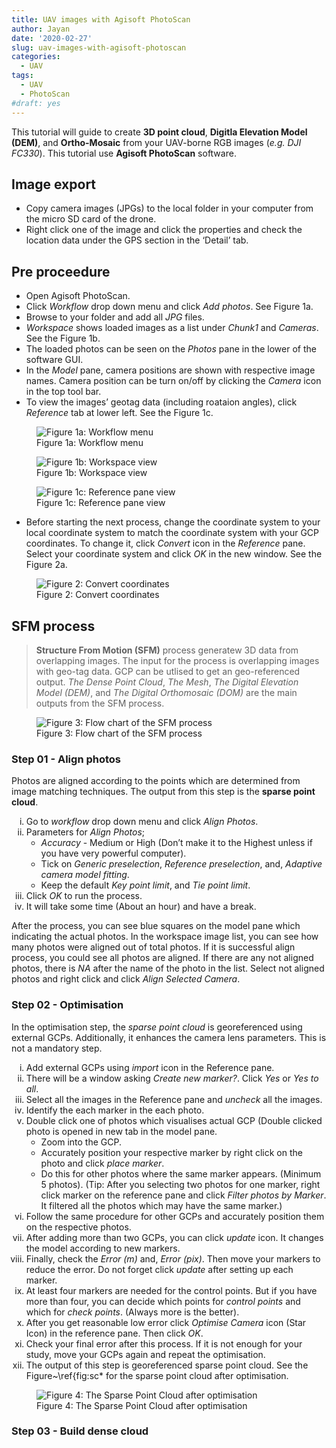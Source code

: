 ```yaml
---
title: UAV images with Agisoft PhotoScan
author: Jayan
date: '2020-02-27'
slug: uav-images-with-agisoft-photoscan
categories:
  - UAV
tags:
  - UAV
  - PhotoScan
#draft: yes
---
```


This tutorial will guide to create **3D point cloud**, **Digitla Elevation Model (DEM)**, and **Ortho-Mosaic** from your UAV-borne RGB images (*e.g. DJI FC330*). This tutorial use **Agisoft PhotoScan** software.

## Image export

* Copy camera images (JPGs) to the local folder in your computer from the micro SD card of the drone.
* Right click one of the image and click the properties and check the location data under the GPS section in the 'Detail' tab.

## Pre proceedure

* Open Agisoft PhotoScan.
* Click *Workflow* drop down menu and click *Add photos*. See Figure 1a.
* Browse to your folder and add all *JPG* files.
* *Workspace* shows loaded images as a list under *Chunk1* and *Cameras*. See the Figure 1b.
* The loaded photos can be seen on the *Photos* pane in the lower of the software GUI.
* In the *Model* pane, camera positions are shown with respective image names. Camera position can be turn on/off by clicking the *Camera* icon in the top tool bar.
* To view the images' geotag data (including roataion angles), click *Reference* tab at lower left. See the Figure 1c.


![Figure 1a: Workflow menu](../../static/img/add_photos.png)

![Figure 1b: Workspace view](../../static/img/workspace.png)

![Figure 1c: Reference pane view](../../static/img/reference_pane.png)

* Before starting the next process, change the coordinate system to your local coordinate system to match the coordinate system with your GCP coordinates. To change it, click *Convert* icon in the *Reference* pane. Select your coordinate system and click *OK* in the new window. See the Figure 2a.

![Figure 2: Convert coordinates](../../static/img/convert_crs.png)

## SFM process

> **Structure From Motion (SFM)** process generatew 3D data from overlapping images. The input for the process is overlapping images with geo-tag data. GCP can be utlised to get an geo-referenced output. *The Dense Point Cloud*, *The Mesh*, *The Digital Elevation Model (DEM)*, and *The Digital Orthomosaic (DOM)* are the main outputs from the SFM process.


![Figure 3: Flow chart of the SFM process](../../static/img/sfm.png)

### Step 01 - Align photos

Photos are aligned according to the points which are determined from image matching techniques. The output from this step is the **sparse point cloud**.

i) Go to *workflow* drop down menu and click *Align Photos*.
ii) Parameters for *Align Photos*;
    * *Accuracy* - Medium or High (Don't make it to the Highest unless if you have very powerful computer).
    * Tick on *Generic preselection*, *Reference preselection*, and, *Adaptive camera model fitting*.
    * Keep the default *Key point limit*, and *Tie point limit*.
iii) Click *OK* to run the process.
iv) It will take some time (About an hour) and have a break.

After the process, you can see blue squares on the model pane which indicating the actual photos. In the workspace image list, you can see how many photos were aligned out of total photos. If it is successful align process, you could see all photos are aligned. If there are any not aligned photos, there is *NA* after the name of the photo in the list. Select not aligned photos and right click and click *Align Selected Camera*.

### Step 02 - Optimisation

In the optimisation step, the *sparse point cloud* is georeferenced using external GCPs. Additionally, it enhances the camera lens parameters. This is not a mandatory step.

i) Add external GCPs using *import* icon in the Reference pane.
ii) There will be a window asking *Create new marker?*. Click *Yes* or *Yes to all*.
iii) Select all the images in the Reference pane and *uncheck* all the images.
iv) Identify the each marker in the each photo.
v) Double click one of photos which visualises actual GCP (Double clicked photo is opened in new tab in the model pane.
    * Zoom into the GCP.
    * Accurately position your respective marker by right click on the photo and click *place marker*. 
    * Do this for other photos where the same marker appears. (Minimum 5 photos). (Tip: After you selecting two photos for one marker, right click marker on the reference pane and click *Filter photos by Marker*. It filtered all the photos which may have the same marker.)
vi) Follow the same procedure for other GCPs and accurately position them on the respective photos.
vii) After adding more than two GCPs, you can click *update* icon. It changes the model according to new markers.
viii) Finally, check the *Error (m)* and, *Error (pix)*. Then move your markers to reduce the error. Do not forget click *update* after setting up each marker.
ix) At least four markers are needed for the control points. But if you have more than four, you can decide which points for *control points* and which for *check points*. (Always more is the better).
x) After you get reasonable low error click *Optimise Camera* icon (Star Icon) in the reference pane. Then click *OK*.
xi) Check your final error after this process. If it is not enough for your study, move your GCPs again and repeat the optimisation.
xii) The output of this step is georeferenced sparse point cloud.  See the Figure~\ref{fig:sc* for the sparse point cloud after optimisation.


![Figure 4: The Sparse Point Cloud after optimisation](../../static/img/sc.png)

### Step 03 - Build dense cloud

